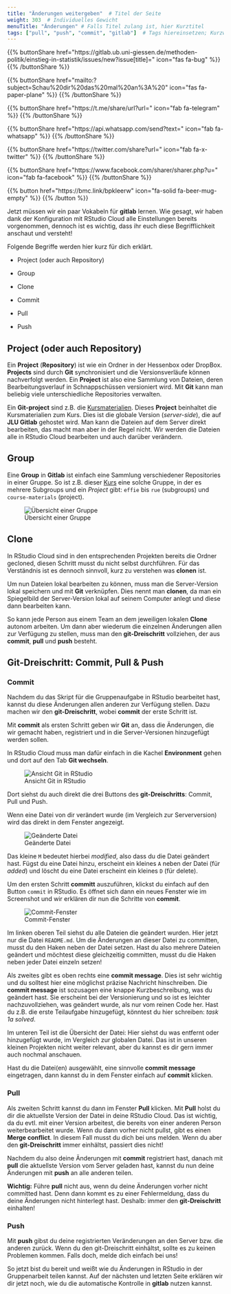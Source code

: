 ```yaml
---
title: "Änderungen weitergeben"  # Titel der Seite
weight: 303  # Individuelles Gewicht 
menuTitle: "Änderungen" # Falls Titel zulang ist, hier Kurztitel
tags: ["pull", "push", "commit", "gitlab"]  # Tags hiereinsetzen; Kurzwort, was auf der Seite passsiert
---
```


{{% buttonShare href=\"https\:\/\/gitlab.ub.uni-giessen.de\/methoden-politik\/einstieg-in-statistik\/issues\/new?issue[title]=\" icon=\"fas fa-bug\" %}} {{% /buttonShare %}} 

{{% buttonShare href=\"mailto\:?subject=Schau\%20dir\%20das\%20mal\%20an\%3A\%20\" icon=\"fas fa-paper-plane\" %}} {{% /buttonShare %}}

{{% buttonShare href=\"https\:\/\/t.me\/share\/url?url=\" icon=\"fab fa-telegram\" %}} {{% /buttonShare %}}

{{% buttonShare href=\"https\:\/\/api.whatsapp.com\/send?text=\" icon=\"fab fa-whatsapp\" %}} {{% /buttonShare %}}

{{% buttonShare href=\"https\:\/\/twitter.com\/share?url=\" icon=\"fab fa-x-twitter\" %}} {{% /buttonShare %}}

{{% buttonShare href=\"https\:\/\/www.facebook.com\/sharer\/sharer.php?u=\" icon=\"fab fa-facebook\" %}} {{% /buttonShare %}}

{{% button href=\"https\:\/\/bmc.link\/bpkleerw\" icon=\"fa-solid fa-beer-mug-empty\" %}} {{% /button %}}

Jetzt müssen wir ein paar Vokabeln für **gitlab** lernen. Wie gesagt, wir haben dank der Konfiguration mit RStudio Cloud alle Einstellungen bereits vorgenommen, dennoch ist es wichtig, dass ihr euch diese Begrifflichkeit anschaut und versteht!

Folgende Begriffe werden hier kurz für dich erklärt. 

- Project (oder auch Repository)

- Group

- Clone 

- Commit

- Pull

- Push


## Project (oder auch Repository)
Ein **Project** (**Repository**) ist wie ein Ordner in der Hessenbox oder DropBox. **Projects** sind durch **Git** synchronisiert und die Versionsverläufe können nachverfolgt werden. Ein **Project** ist also eine Sammlung von Dateien, deren Bearbeitungsverlauf in Schnappschüssen versioniert wird. Mit **Git** kann man beliebig viele unterschiedliche Repositories verwalten.

Ein **Git-project** sind z.B. die [Kursmaterialien](https://gitlab.ub.uni-giessen.de/intro-r-spring21/course-materials). Dieses **Project** beinhaltet die Kursmaterialien zum Kurs. Dies ist die globale Version (*server-side*), die auf **JLU Gitlab** gehostet wird. Man kann die Dateien auf dem Server direkt bearbeiten, das macht man aber in der Regel nicht. Wir werden die Dateien alle in RStudio Cloud bearbeiten und auch darüber verändern. 

## Group 
Eine **Group** in **Gitlab** ist einfach eine Sammlung verschiedener Repositories in einer Gruppe. So ist z.B. dieser [Kurs](https://gitlab.ub.uni-giessen.de/intro-r-spring21) eine solche Gruppe, in der es mehrere Subgroups und ein *Project* gibt: `effie` bis `rue` (subgroups) und `course-materials` (project).

![Übersicht einer Gruppe](../img/groupteaching.png)

## Clone
In RStudio Cloud sind in den entsprechenden Projekten bereits die Ordner gecloned, diesen Schritt musst du nicht selbst durchführen. Für das Verständnis ist es dennoch sinnvoll, kurz zu verstehen was **clonen** ist. 

Um nun Dateien lokal bearbeiten zu können, muss man die Server-Version lokal speichern und mit **Git** verknüpfen. Dies nennt man **clonen**, da man ein Spiegelbild der Server-Version lokal auf seinem Computer anlegt und diese dann bearbeiten kann.

So kann jede Person aus einem Team an dem jeweiligen lokalen **Clone** autonom arbeiten. Um dann aber wiederum die einzelnen Änderungen allen zur Verfügung zu stellen, muss man den **git-Dreischritt** vollziehen, der aus **commit**, **pull** und **push** besteht. 

## Git-Dreischritt: Commit, Pull & Push

### Commit
Nachdem du das Skript für die Gruppenaufgabe in RStudio bearbeitet hast, kannst du diese Änderungen allen anderen zur Verfügung stellen. Dazu machen wir den **git-Dreischritt**, wobei **commit** der erste Schritt ist.

Mit **commit** als ersten Schritt geben wir **Git** an, dass die Änderungen, die wir gemacht haben, registriert und in die Server-Versionen hinzugefügt werden sollen.

In RStudio Cloud muss man dafür einfach in die Kachel **Environment** gehen und dort auf den Tab **Git wechseln**. 

![Ansicht Git in RStudio](../img/rstudio-git1.png)

Dort siehst du auch direkt die drei Buttons des **git-Dreischritts**: Commit, Pull und Push. 

Wenn eine Datei von dir verändert wurde (im Vergleich zur Serverversion) wird das direkt in dem Fenster angezeigt.

![Geänderte Datei](../img/rstudio-git2.png)

Das kleine `M` bedeutet hierbei *modified*, also dass du die Datei geändert hast. Fügst du eine Datei hinzu, erscheint ein kleines `A` neben der Datei (für *added*) und löscht du eine Datei erscheint ein kleines `D` (für delete). 

Um den ersten Schritt **committ** auszuführen, klickst du einfach auf den Button `commit` in RStudio. Es öffnet sich dann ein neues Fenster wie im Screenshot und wir erklären dir nun die Schritte von **commit**. 

![Commit-Fenster](../img/rstudio-git3.png)

Im linken oberen Teil siehst du alle Dateien die geändert wurden. Hier jetzt nur die Datei `README.md`. Um die Änderungen an dieser Datei zu committen, musst du den Haken neben der Datei setzen. Hast du also mehrere Dateien geändert und möchtest diese gleichzeitig committen, musst du die Haken neben jeder Datei einzeln setzen!

Als zweites gibt es oben rechts eine **commit message**. Dies ist sehr wichtig und du solltest hier eine möglichst präzise Nachricht hinschreiben. Die **commit message** ist sozusagen eine knappe Kurzbeschreibung, was du geändert hast. Sie erscheint bei der Versionierung und so ist es leichter nachzuvollziehen, was geändert wurde, als nur vom reinen Code her. Hast du z.B. die erste Teilaufgabe hinzugefügt, könntest du hier schreiben: *task 1a solved*. 

Im unteren Teil ist die Übersicht der Datei: Hier siehst du was entfernt oder hinzugefügt wurde, im Vergleich zur globalen Datei. Das ist in unseren kleinen Projekten nicht weiter relevant, aber du kannst es dir gern immer auch nochmal anschauen. 

Hast du die Datei(en) ausgewählt, eine sinnvolle **commit message** eingetragen, dann kannst du in dem Fenster einfach auf **commit** klicken.

### Pull
Als zweiten Schritt kannst du dann im Fenster **Pull** klicken. Mit **Pull** holst du dir die aktuellste Version der Datei in deine RStudio Cloud. Das ist wichtig, da du evtl. mit einer Version arbeitest, die bereits von einer anderen Person weiterbearbeitet wurde. Wenn du dann vorher nicht pullst, gibt es einen **Merge conflict**. In diesem Fall musst du dich bei uns melden. Wenn du aber den **git-Dreischritt** immer einhältst, passiert dies nicht!

Nachdem du also deine Änderungen mit **commit** registriert hast, danach mit **pull** die aktuellste Version vom Server geladen hast, kannst du nun deine Änderungen mit **push** an alle anderen teilen. 

**Wichtig:** Führe **pull** nicht aus, wenn du deine Änderungen vorher nicht committed hast. Denn dann kommt es zu einer Fehlermeldung, dass du deine Änderungen nicht hinterlegt hast. Deshalb: immer den **git-Dreischritt** einhalten!

### Push
Mit **push** gibst du deine registrierten Veränderungen an den Server bzw. die anderen zurück. Wenn du den git-Dreischritt einhältst, sollte es zu keinen Problemen kommen. Falls doch, melde dich einfach bei uns!

So jetzt bist du bereit und weißt wie du Änderungen in RStudio in der Gruppenarbeit teilen kannst. Auf der nächsten und letzten Seite erklären wir dir jetzt noch, wie du die automatische Kontrolle in **gitlab** nutzen kannst. 